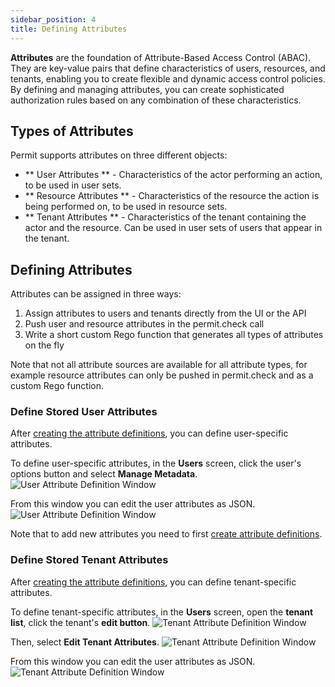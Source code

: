 ```yaml
---
sidebar_position: 4
title: Defining Attributes
---
```


**Attributes** are the foundation of Attribute-Based Access Control (ABAC). They are key-value pairs that define characteristics of users, resources, and tenants, enabling you to create flexible and dynamic access control policies. By defining and managing attributes, you can create sophisticated authorization rules based on any combination of these characteristics.

## Types of Attributes

Permit supports attributes on three different objects:

- ** User Attributes ** - Characteristics of the actor performing an action, to be used in user sets.
- ** Resource Attributes ** - Characteristics of the resource the action is being performed on, to be used in resource sets.
- ** Tenant Attributes ** - Characteristics of the tenant containing the actor and the resource. Can be used in user sets of users that appear in the tenant.

## Defining Attributes

Attributes can be assigned in three ways:

1. Assign attributes to users and tenants directly from the UI or the API
2. Push user and resource attributes in the permit.check call
3. Write a short custom Rego function that generates all types of attributes on the fly

Note that not all attribute sources are available for all attribute types, for example resource attributes can only be pushed in permit.check and as a custom Rego function.

### Define Stored User Attributes

After [creating the attribute definitions](/how-to/build-policies/abac/building-abac-policy#step-1-creating-user-attributes), you can define user-specific attributes.

To define user-specific attributes, in the **Users** screen, click the user's options button and select **Manage Metadata**.
![User Attribute Definition Window](/img/abac/user-attributes-json-1.png)

From this window you can edit the user attributes as JSON.
![User Attribute Definition Window](/img/abac/user-attributes-json-2.png)

Note that to add new attributes you need to first [create attribute definitions](/how-to/build-policies/abac/building-abac-policy#step-1-creating-user-attributes).

### Define Stored Tenant Attributes

After [creating the attribute definitions](/how-to/build-policies/abac/building-abac-policy#step-2-creating-tenant-attributes), you can define tenant-specific attributes.

To define tenant-specific attributes, in the **Users** screen, open the **tenant list**, click the tenant's **edit button**.
![Tenant Attribute Definition Window](/img/abac/tenant-attributes-json-1.png)

Then, select **Edit Tenant Attributes**.
![Tenant Attribute Definition Window](/img/abac/tenant-attributes-json-2.png)

From this window you can edit the user attributes as JSON.
![Tenant Attribute Definition Window](/img/abac/tenant-attributes-json-3.png)

